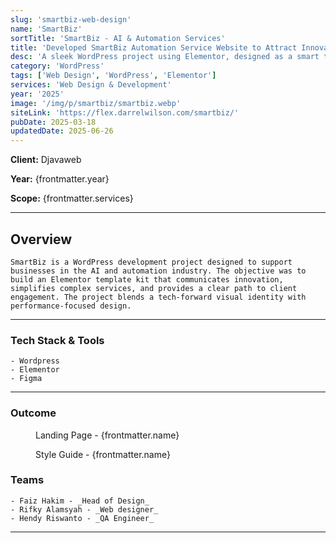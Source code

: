 ```yaml
---
slug: 'smartbiz-web-design'
name: 'SmartBiz'
sortTitle: 'SmartBiz - AI & Automation Services'
title: 'Developed SmartBiz Automation Service Website to Attract Innovative Tech Clients'
desc: 'A sleek WordPress project using Elementor, designed as a smart template kit for AI and automation service providers with a tech-focused layout.'
category: 'WordPress'
tags: ['Web Design', 'WordPress', 'Elementor']
services: 'Web Design & Development'
year: '2025'
image: '/img/p/smartbiz/smartbiz.webp'
siteLink: 'https://flex.darrelwilson.com/smartbiz/'
pubDate: 2025-03-18
updatedDate: 2025-06-26
---
```



**Client:** Djavaweb

**Year:** {frontmatter.year}

**Scope:** {frontmatter.services}

---

## Overview

    SmartBiz is a WordPress development project designed to support businesses in the AI and automation industry. The objective was to build an Elementor template kit that communicates innovation, simplifies complex services, and provides a clear path to client engagement. The project blends a tech-forward visual identity with performance-focused design.

---

### Tech Stack & Tools

    - Wordpress
    - Elementor
    - Figma

---

### Outcome

<figure>
  <Picture
    src={landingPage}
    alt='high fidelity design'
    formats={['avif', 'webp']}
  />
  <figcaption class='text-center'>Landing Page - {frontmatter.name}</figcaption>
</figure>

<figure>
  <Picture
    src={styleGuide}
    alt='high fidelity design'
    formats={['avif', 'webp']}
  />
  <figcaption class='text-center'>Style Guide - {frontmatter.name}</figcaption>
</figure>



### Teams

    - Faiz Hakim - _Head of Design_
    - Rifky Alamsyah - _Web designer_
    - Hendy Riswanto - _QA Engineer_
---
